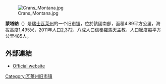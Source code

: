 [[Image:Crans_Montana.jpg|right]]

'''蒙塔納'''（{{lang-fr|Montana}}）是[[瑞士|瑞士]][[瓦莱州|瓦莱州]]的一个旧[[市镇_(法国)|市镇]]，位於該國南部，面積4.89平方公里，海拔高度1,495米，2011年人口2,372，八成人口信奉[[羅馬天主教|羅馬天主教]]，人口密度每平方公里485人。

==外部連結==
* [http://www.montana.ch Official website] {{fr icon}}

{{Switzerland-geo-stub}}
[[Category:瓦莱州旧市镇|Category:瓦莱州旧市镇]]